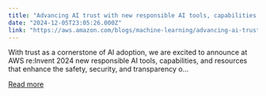 ```yaml
---
title: "Advancing AI trust with new responsible AI tools, capabilities, and resources"
date: "2024-12-05T23:05:26.000Z"
link: "https://aws.amazon.com/blogs/machine-learning/advancing-ai-trust-with-new-responsible-ai-tools-capabilities-and-resources/"
---
```


With trust as a cornerstone of AI adoption, we are excited to announce at AWS re:Invent 2024 new responsible AI tools, capabilities, and resources that enhance the safety, security, and transparency o...

[Read more](https://aws.amazon.com/blogs/machine-learning/advancing-ai-trust-with-new-responsible-ai-tools-capabilities-and-resources/)
